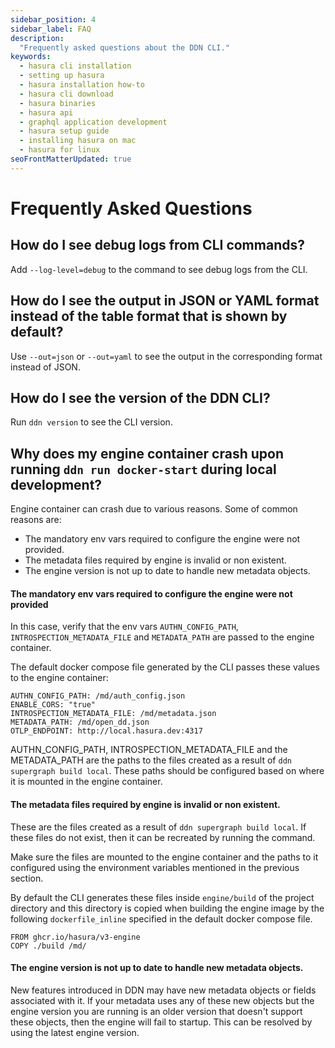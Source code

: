 ```yaml
---
sidebar_position: 4
sidebar_label: FAQ
description:
  "Frequently asked questions about the DDN CLI."
keywords:
  - hasura cli installation
  - setting up hasura
  - hasura installation how-to
  - hasura cli download
  - hasura binaries
  - hasura api
  - graphql application development
  - hasura setup guide
  - installing hasura on mac
  - hasura for linux
seoFrontMatterUpdated: true
---
```


# Frequently Asked Questions

## How do I see debug logs from CLI commands?

Add `--log-level=debug` to the command to see debug logs from the CLI.

## How do I see the output in JSON or YAML format instead of the table format that is shown by default?

Use `--out=json` or `--out=yaml` to see the output in the corresponding format instead of JSON.

## How do I see the version of the DDN CLI?

Run `ddn version` to see the CLI version.

## Why does my engine container crash upon running `ddn run docker-start` during local development?

Engine container can crash due to various reasons. Some of common reasons are:
- The mandatory env vars required to configure the engine were not provided.
- The metadata files required by engine is invalid or non existent.
- The engine version is not up to date to handle new metadata objects.

#### The mandatory env vars required to configure the engine were not provided

<Thumbnail src="/img/cli/engine_env_var_error.png" alt="Engine container error" width="1000px" />

In this case, verify that the env vars `AUTHN_CONFIG_PATH`, `INTROSPECTION_METADATA_FILE` and
`METADATA_PATH` are passed to the engine container.

The default docker compose file generated by the CLI passes these values to the engine container:

```
AUTHN_CONFIG_PATH: /md/auth_config.json
ENABLE_CORS: "true"
INTROSPECTION_METADATA_FILE: /md/metadata.json
METADATA_PATH: /md/open_dd.json
OTLP_ENDPOINT: http://local.hasura.dev:4317
```

AUTHN_CONFIG_PATH, INTROSPECTION_METADATA_FILE and the METADATA_PATH are the paths to the
files created as a result of `ddn supergraph build local`. These paths should be configured
based on where it is mounted in the engine container.

#### The metadata files required by engine is invalid or non existent.

<Thumbnail src="/img/cli/metadata_files_err.png" alt="Metadata files engine container error" width="1000px" />

These are the files created as a result of `ddn supergraph build local`. If these files do not exist, then
it can be recreated by running the command.

Make sure the files are mounted to the engine container and the paths to it configured using the environment variables
mentioned in the previous section.

By default the CLI generates these files inside `engine/build` of the project directory and this directory is copied
when building the engine image by the following `dockerfile_inline` specified in the default docker compose file.

```
FROM ghcr.io/hasura/v3-engine
COPY ./build /md/
```

#### The engine version is not up to date to handle new metadata objects.

New features introduced in DDN may have new metadata objects or fields associated with it. If your metadata uses
any of these new objects but the engine version you are running is an older version that doesn't support these objects,
then the engine will fail to startup. This can be resolved by using the latest engine version. 